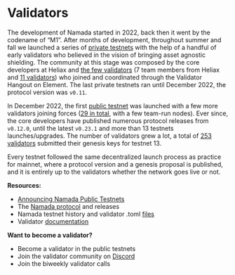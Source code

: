 # Validators

The development of Namada started in 2022, back then it went by the codename of “M1”. After months of development, throughout summer and fall we launched a series of [private testnets](https://github.com/anoma/namada-testnets/tree/main/namada-close-quarters-testnet-1) with the help of a handful of early validators who believed in the vision of bringing asset agnostic shielding. The community at this stage was composed by the core developers at Heliax and [the few validators](https://namada.net/blog/announcing-namada-public-testnets) (7 team members from Heliax and [11 validators](https://github.com/anoma/namada-testnets/tree/main/namada-close-quarters-testnet-5)) who joined and coordinated through the Validator Hangout on Element. The last private testnets ran until December 2022, the protocol version was `v0.11`.

In December 2022, the first [public testnet](https://namada.net/blog/announcing-namada-public-testnets) was launched with a few more validators joining forces ([29 in total](https://github.com/anoma/namada-testnets/tree/main/namada-public-testnet-1), with a few team-run nodes). Ever since, the core developers have published numerous protocol releases from `v0.12.0`, until the latest `v0.23.1` and more than 13 testnets launches/upgrades. The number of validators grew a lot, a total of [253 validators](https://github.com/anoma/namada-testnets/tree/main/namada-public-testnet-13) submitted their genesis keys for testnet 13.

Every testnet followed the same decentralized launch process as practice for mainnet, where a protocol version and a genesis proposal is published, and it is entirely up to the validators whether the network goes live or not.

**Resources:**

- [Announcing Namada Public Testnets](https://namada.net/blog/announcing-namada-public-testnets)
- The [Namada protocol](https://github.com/anoma/namada) and releases
- Namada testnet history and validator .toml [files](https://github.com/anoma/namada-testnets/tree/main)
- Validator [documentation](https://docs.namada.net/)

**Want to become a validator?**

- Become a validator in the public testnets
- Join the validator community on [Discord](https://discord.gg/namada)
- Join the biweekly validator calls
